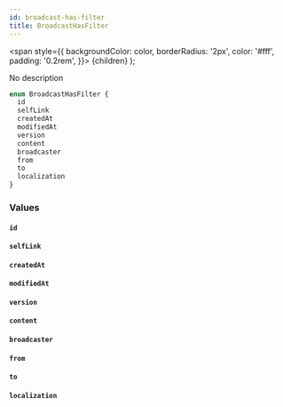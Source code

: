 ```yaml
---
id: broadcast-has-filter
title: BroadcastHasFilter
---
```


<span
style={{
      backgroundColor: color,
      borderRadius: '2px',
      color: '#fff',
      padding: '0.2rem',
    }}>
{children}
</span>
);

No description

```graphql
enum BroadcastHasFilter {
  id
  selfLink
  createdAt
  modifiedAt
  version
  content
  broadcaster
  from
  to
  localization
}
```

### Values

#### `id`

#### `selfLink`

#### `createdAt`

#### `modifiedAt`

#### `version`

#### `content`

#### `broadcaster`

#### `from`

#### `to`

#### `localization`
